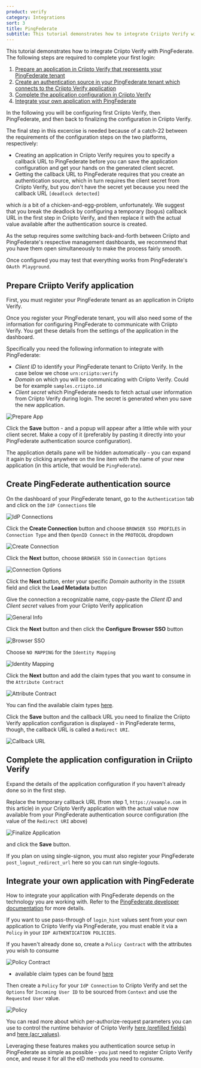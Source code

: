 ```yaml
---
product: verify
category: Integrations
sort: 3
title: PingFederate
subtitle: This tutorial demonstrates how to integrate Criipto Verify with PingFederate
---
```


This tutorial demonstrates how to integrate Criipto Verify with PingFederate. The following steps are required to complete your first login:

1. [Prepare an application in Criipto Verify that represents your PingFederate tenant](#prepare-criipto-verify-application)
2. [Create an authentication source in your PingFederate tenant which connects to the Criipto Verify application](#create-pingfederate-authentication-source)
3. [Complete the application configuration in Criipto Verify](#complete-the-application-configuration-in-criipto-verify)
4. [Integrate your own application with PingFederate](#integrate-your-own-application-with-pingfederate)

In the following you will be configuring first Criipto Verify, then PingFederate, and then back to finalizing the configuration in Criipto Verify.

The final step in this excercise is needed because of a catch-22 between the requirements of the configuration steps on the two platforms, respectively:

- Creating an application in Criipto Verify requires you to specify a callback URL to PingFederate before you can save the application configuration and get your hands on the generated client secret.
- Getting the callback URL to PingFederate requires that you create an authentication source, which in turn requires the client secret from Criipto Verify, but you don't have the secret yet because you need the callback URL `[deadlock detected]`

which _is_ a bit of a chicken-and-egg-problem, unfortunately. We suggest that you break the deadlock by configuring a temporary (bogus) callback URL in the first step in Criipto Verify, and then replace it with the actual value available after the authentication source is created.

As the setup requires some switching back-and-forth between Criipto and PingFederate's respective management dashboards, we recommend that you have them open simultaneously to make the process fairly smooth.

Once configured you may test that everything works from PingFederate's `OAuth Playground`.

## Prepare Criipto Verify application

First, you must register your PingFederate tenant as an application in Criipto Verify.

Once you register your PingFederate tenant, you will also need some of the information for configuring PingFederate to communicate with Criipto Verify. You get these details from the settings of the application in the dashboard.

Specifically you need the following information to integrate with PingFederate:

- _Client ID_ to identify your PingFederate tenant to Criipto Verify. In the case below we chose `urn:criipto:verify`
- _Domain_ on which you will be communicating with Criipto Verify. Could be for example `samples.criipto.id`
- _Client secret_ which PingFederate needs to fetch actual user information from Criipto Verify during login.
  The secret is generated when you save the new application.

![Prepare App](./images/pingfederate-prepare-application.png)

Click the **Save** button - and a popup will appear after a little while with your client secret.
Make a copy of it (preferably by pasting it directly into your PingFederate authentication source configuration).

The application details pane will be hidden automatically - you can expand it again by clicking anywhere on the line item with the name of your new application (in this article, that would be `PingFederate`).

## Create PingFederate authentication source

On the dashboard of your PingFederate tenant, go to the `Authentication` tab and click on the `IdP Connections` tile

![IdP Connections](./images/pingfederate-idpconnections.png)

Click the **Create Connection** button and choose `BROWSER SSO PROFILES` in `Connection Type` and then `OpenID Connect` in the `PROTOCOL` dropdown

![Create Connection](./images/pingfederate-connection-type.png)

Click the **Next** button, choose `BROWSER SSO` in `Connection Options`

![Connection Options](./images/pingfederate-connection-options.png)

Click the **Next** button, enter your specific _Domain_ authority in the `ISSUER` field and click the **Load Metadata** button

Give the connection a recognizable name, copy-paste the _Client ID_ and _Client secret_ values from your Criipto Verify application

![General Info](./images/pingfederate-connection-general.png)

Click the **Next** button and then click the **Configure Browser SSO** button

![Browser SSO](./images/pingfederate-connection-browser-sso.png)

Choose `NO MAPPING` for the `Identity Mapping`

![Identity Mapping](./images/pingfederate-connection-identity-mapping.png)

Click the **Next** button and add the claim types that you want to consume in the `Attribute Contract`

![Attribute Contract](./images/pingfederate-connection-attribute-contract.png)

You can find the available claim types [here](/getting-started/token-contents).

Click the **Save** button and the callback URL you need to finalize the Criipto Verify application configuration is displayed - in PingFederate terms, though, the callback URL is called a `Redirect URI`.

![Callback URL](./images/pingfederate-connection-callback-url.png)

## Complete the application configuration in Criipto Verify

Expand the details of the application configuration if you haven't already done so in the first step.

Replace the temporary callback URL (from step 1, `https://example.com` in this article) in your Criipto Verify application with the actual value now available from your PingFederate authentication source configuration (the value of the `Redirect URI` above)

![Finalize Application](./images/pingfederate-finalize-application-config.png)

and click the **Save** button.

<Highlight icon="file-lines">

If you plan on using single-signon, you must also register your PingFederate `post_logout_redirect_url` here so you can run single-logouts.

</Highlight>

## Integrate your own application with PingFederate

How to integrate your application with PingFederate depends on the technology you are working with. Refer to the [PingFederate developer documentation](https://developer.pingidentity.com/en/cloud-software/pingfederate.html) for more details.

If you want to use pass-through of `login_hint` values sent from your own application to Criipto Verify via PingFederate, you must enable it via a `Policy` in your `IDP AUTHENTICATION POLICIES`.

If you haven't already done so, create a `Policy Contract` with the attributes you wish to consume

![Policy Contract](./images/pingfederate-policy-contract.png)

- available claim types can be found [here](/verify/e-ids)

Then create a `Policy` for your `IdP Connection` to Criipto Verify and set the `Options` for `Incoming User ID` to be sourced from `Context` and use the `Requested User` value.

![Policy](./images/pingfederate-relay-login_hint.png)

<Highlight icon="file-lines">

You can read more about which per-authorize-request parameters you can use to control the runtime behavior of Criipto Verify [here (prefilled fields)](/verify/guides/prefilled-fields) and [here (acr_values)](/how-to/choose-eid-method#login-hint-embedded).

Leveraging these features makes you authentication source setup in PingFederate as simple as possible - you just need to register Criipto Verify once, and reuse it for all the eID methods you need to consume.

</Highlight>
